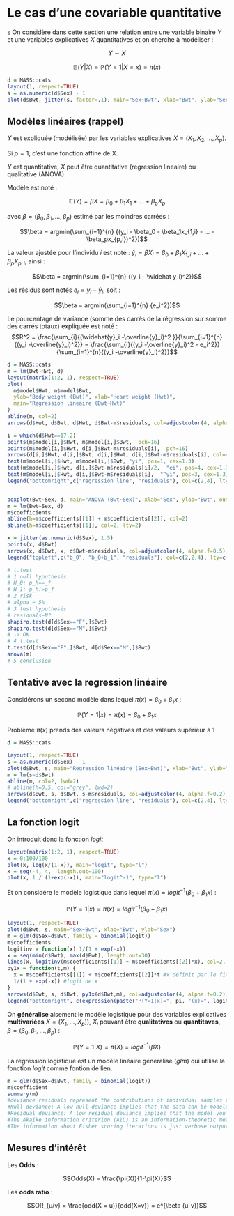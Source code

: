 # Le cas d'une covariable quantitative
s
On considère dans cette section une relation entre une variable binaire $Y$  et une variables explicatives $X$ quantitatives et on cherche à modéliser :

$$Y \sim X$$


$$\mathbb{E}(Y|X) = \mathbb{P}(Y=1|X=x) = \pi (x)$$



```r
d = MASS::cats
layout(1, respect=TRUE)
s = as.numeric(d$Sex) - 1
plot(d$Bwt, jitter(s, factor=.1), main="Sex~Bwt", xlab="Bwt", ylab="Sex", ylim=c(-.1,1.1))
```


## Modèles linéaires (rappel) 

$Y$ est expliquée (modélisée) par  les variables explicatives $X= (X_1,X_2,...,X_p)$.

Si $p=1$, c’est une fonction affine de X.

$Y$ est quantitative, $X$ peut être quantitative (regression lineaire) ou qualitative (ANOVA).
 
Modèle est noté : 

$$\mathbb{E}(Y)  = \beta X = \beta_0 + \beta_1X_1 + ... + \beta_pX_p$$

avec $\beta=(\beta_0, \beta_1, ..., \beta_p)$ estimé par les moindres carrées :

$$\beta = argmin(\sum_{i=1}^{n} {(y_i - \beta_0 - \beta_1x_{1,i} - ... - \beta_px_{p,i})^2})$$ 

La valeur ajustée pour l’individu $i$ est noté :
$\widehat y_i  = \beta X_i = \beta_0 + \beta_1 X_{1,i} + ... + \beta_pX_{p,i}$, 
ainsi : 

$$\beta = argmin(\sum_{i=1}^{n} {(y_i - \widehat y_i)^2})$$ 


Les résidus sont notés  $e_i = y_i -\widehat{y}_i$, soit : 

$$\beta = argmin(\sum_{i=1}^{n} {e_i^2})$$ 


Le pourcentage de variance (somme des carrés de la régression sur somme des carrés totaux) expliquée est noté :
$$R^2 = \frac{\sum_{i}{(\widehat{y}_i -\overline{y}_i)^2 }}{\sum_{i=1}^{n}{(y_i -\overline{y}_i)^2}} = \frac{\sum_{i}{(y_i -\overline{y}_i)^2 - e_i^2}}{\sum_{i=1}^{n}{(y_i -\overline{y}_i)^2}}$$





```r
d = MASS::cats
m = lm(Bwt~Hwt, d)
layout(matrix(1:2, 1), respect=TRUE)
plot(
  m$model$Hwt, m$model$Bwt,
  ylab="Body weight (Bwt)", xlab="Heart weight (Hwt)",
  main="Regression lineaire (Bwt~Hwt)"
)
abline(m, col=2)
arrows(d$Hwt, d$Bwt, d$Hwt, d$Bwt-m$residuals, col=adjustcolor(4, alpha.f=0.5), length=0.1)

i = which(d$Hwt==17.2)
points(m$model[i,]$Hwt, m$model[i,]$Bwt,  pch=16)
points(m$model[i,]$Hwt, d[i,]$Bwt-m$residuals[i],  pch=16)
arrows(d[i,]$Hwt, d[i,]$Bwt, d[i,]$Hwt, d[i,]$Bwt-m$residuals[i], col=4, lwd=2, length=0.1)
text(m$model[i,]$Hwt, m$model[i,]$Bwt, "yi", pos=1, cex=1.3)
text(m$model[i,]$Hwt, d[i,]$Bwt-m$residuals[i]/2,  "ei", pos=4, cex=1.3)
text(m$model[i,]$Hwt, d[i,]$Bwt-m$residuals[i],  "^yi", pos=3, cex=1.3)
legend("bottomright",c("regression line", "residuals"), col=c(2,4), lty=1, cex=.8)


boxplot(Bwt~Sex, d, main="ANOVA (Bwt~Sex)", xlab="Sex", ylab="Bwt", outline=FALSE, ylim=range(d$Bwt))
m = lm(Bwt~Sex, d)
m$coefficients
abline(h=m$coefficients[[1]] + m$coefficients[[2]], col=2)
abline(h=m$coefficients[[1]], col=2, lty=2)

x = jitter(as.numeric(d$Sex), 1.5)
points(x, d$Bwt)
arrows(x, d$Bwt, x, d$Bwt-m$residuals, col=adjustcolor(4, alpha.f=0.5), length=0.1)
legend("topleft",c("b_0", "b_0+b_1", "residuals"), col=c(2,2,4), lty=c(2,1,1), cex=.8)

# t.test
# 1 null hypothesis
# H_0: p_h==_f
# H_1: p_h!=p_f
# 2 risk
# alpha = 5%
# 3 test hypothesis
# residuals~N?
shapiro.test(d[d$Sex=="F",]$Bwt)
shapiro.test(d[d$Sex=="M",]$Bwt)
# -> OK
# 4 t.test
t.test(d[d$Sex=="F",]$Bwt, d[d$Sex=="M",]$Bwt)
anova(m)
# 5 conclusion
```




















## Tentative avec la regression linéaire


Considérons un second modèle dans lequel $\pi(x) = \beta_0 + \beta_1 x$ :

$$\mathbb{P}(Y=1|x)=\pi (x) = \beta_0 + \beta_1 x$$

Problème $\pi(x)$ prends des valeurs négatives et des valeurs supérieur à 1

```r
d = MASS::cats

layout(1, respect=TRUE)
s = as.numeric(d$Sex) - 1
plot(d$Bwt, s, main="Regression linéaire (Sex~Bwt)", xlab="Bwt", ylab="Sex", ylim=c(0,1.5))
m = lm(s~d$Bwt)
abline(m, col=2, lwd=2)
# abline(h=0.5, col="grey", lwd=2)
arrows(d$Bwt, s, d$Bwt, s-m$residuals, col=adjustcolor(4, alpha.f=0.2), length=0.1, lwd=2)
legend("bottomright",c("regression line", "residuals"), col=c(2,4), lty=1, cex=0.6)
```


## La fonction logit

On introduit donc la fonction *logit*






\begin{eqnarray}
\text{logit: } ]0,1[ &\rightarrow& \mathbb{R}                  &\qquad& \lim_{x\to0} logit(x) &=& -\infty  \hspace{12cm}\\
                   x &\rightarrow& logit(x)=log(\frac{x}{1-x}) &\qquad& \lim_{x\to1} logit(x) &=& +\infty  \hspace{12cm}\\
\end{eqnarray}





\begin{eqnarray}
\hspace{12cm} \text{logit$^{-1}$: } \mathbb{R} &\rightarrow& ]0,1[                            &\qquad& \lim_{x\to-\infty} logit^{-1}(x) &=& 0\\
\hspace{12cm}                                x &\rightarrow& logit^{-1}(x)=\frac{1}{1+e^{-x}} &\qquad& \lim_{x\to+\infty} logit^{-1}(x) &=& 1\\
\end{eqnarray}
















```r
layout(matrix(1:2, 1), respect=TRUE)
x = 0:100/100
plot(x, log(x/(1-x)), main="logit", type="l")
x = seq(-4, 4,  length.out=100)
plot(x, 1 / (1+exp(-x)), main="logit^-1", type="l")
```

Et on considére le modèle logistique dans lequel $\pi(x) = logit^{-1}(\beta_0 + \beta_1 x)$ :

$$\mathbb{P}(Y=1|x) = \pi(x) = logit^{-1}(\beta_0 + \beta_1 x)$$ 


```r
layout(1, respect=TRUE)
plot(d$Bwt, s, main="Sex~Bwt", xlab="Bwt", ylab="Sex")
m = glm(d$Sex~d$Bwt, family = binomial(logit))
m$coefficients
logitinv = function(x) 1/(1 + exp(-x))
x = seq(min(d$Bwt), max(d$Bwt), length.out=30)
lines(x, logitinv(m$coefficients[[1]] + m$coefficients[[2]]*x), col=2, lwd=2)
py1x = function(t,m) {
  x = m$coefficients[[1]] + m$coefficients[[2]]*t #x définit par le fit du modèle en fonction de t la valeur du Bwt
  1/(1 + exp(-x)) #logit de x
}
arrows(d$Bwt, s, d$Bwt, py1x(d$Bwt,m), col=adjustcolor(4, alpha.f=0.2), length=0.05, lwd=3)
legend("bottomright", c(expression(paste("P(Y=1|x)=", pi, "(x)=", logit^-1, "(", beta , "x)")), expression("1 - P(Y=y_i|X=x_i)")), col=c(2,4), lty=1, cex=0.6)
```


On **généralise** aisement le modèle logistique pour des variables explicatives **multivariées** $X=(X_1,...,X_p))$, $X_i$ pouvant être **qualitatives** ou **quantitaves**, $\beta=(\beta_0, \beta_1, ..., \beta_p)$ : 


$$\mathbb{P}(Y=1|X) = \pi(X) = logit^{-1}(\beta X)$$ 




La regression logistique est un modéle linéaire géneralisé (*glm*) qui utilise la fonction *logit* comme fontion de lien.


```r
m = glm(d$Sex~d$Bwt, family = binomial(logit))
m$coefficient
summary(m)
#deviance residuals represent the contributions of individual samples to the deviance, analogous to the conventional residuals. If the median deviance residual is close to zero, this means that our model is not biased in one direction (i.e. the out come is neither over- nor underestimated).
#Null deviance: A low null deviance implies that the data can be modeled well merely using the intercept. If the null deviance is low, you should consider using few features for modeling the data.
#Residual deviance: A low residual deviance implies that the model you have trained is appropriate. Congratulations!
#The Akaike information criterion (AIC) is an information-theoretic measure that describes the quality of a model
#The information about Fisher scoring iterations is just verbose output of iterative weighted least squares. A high number of iterations may be a cause for concern indicating that the algorithm is not converging properly.
```




## Mesures d'intérêt

Les **Odds** :

$$Odds(X) = \frac{\pi(X)}{1-\pi(X)}$$

\begin{eqnarray}
\mathbb{P}(Y=1|X) &=& \pi(X) &=& logit^{-1}(\beta X) \\
logit(\mathbb{P}(Y=1|X)) &=& logit(\pi(X)) &=& \beta X \\
&&log(\frac{\pi(x)}{1-\pi(x)}) &=& \beta X \\
&&log(Odds(X)) &=& \beta X \\
&&Odds(X) &=& e^{\beta X}

\end{eqnarray}


Les **odds ratio** :

$$OR_{u/v} = \frac{odd(X = u)}{odd(X=v)} = e^{\beta (u-v)}$$  